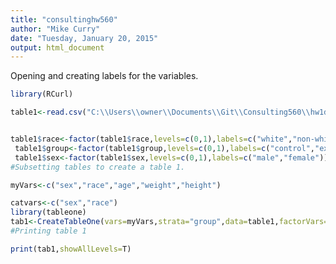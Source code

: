 ```yaml
---
title: "consultinghw560"
author: "Mike Curry"
date: "Tuesday, January 20, 2015"
output: html_document
---
```


Opening and creating labels for the variables.

```r

library(RCurl)

table1<-read.csv("C:\\Users\\owner\\Documents\\Git\\Consulting560\\hw1data.csv",header=T)


table1$race<-factor(table1$race,levels=c(0,1),labels=c("white","non-white"))
 table1$group<-factor(table1$group,levels=c(0,1),labels=c("control","experimental"))
 table1$sex<-factor(table1$sex,levels=c(0,1),labels=c("male","female"))
#Subsetting tables to create a table 1.

myVars<-c("sex","race","age","weight","height")

catvars<-c("sex","race") 
library(tableone)
tab1<-CreateTableOne(vars=myVars,strata="group",data=table1,factorVars=catvars)
#Printing table 1

print(tab1,showAllLevels=T)

```

